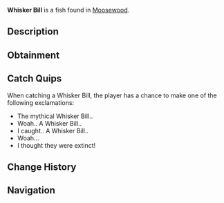 {{FishInfobox
|image          = Whisker Bill.png
|rarity         = Mythical
|sea            = First Sea
|location       = [[Moosewood]]
|sublocation    = 
|sources        = Fishing Rod
|radar_location = 
|prog_speed     = -20
|xp             = 1000
|weather        = 
|time           = 
|season         = 
|bait           = Truffle Worm
|base_weight    = 100
|base_value     = 3100
|weight_range   = 65
|base_chance    = 0.01
|base_resil     = 25
}}
'''Whisker Bill''' is a {{Rarity|Mythical}} fish found in [[Moosewood]].

== Description ==
{{Description|The Whisker Bill is a mythical creature that was a popular staple of Moosewood Island before they were thought to be extinct. Whisker Bills are extremely strong, however are awkward swimmers due to their peculiar archetype.|Bestiary Entry}}

== Obtainment ==
{{Fish Availability|
Moosewood/Seaweed and Mini-Island
|top_rods      = 
Leviathan's Fang Rod\50086.6\442168.65;
Free Spirit Rod\43004.5\374056.03;
Trident Rod\41790.98\363500.8;
Ethereal Prism Rod\38234.17\257009.25;
Seraphic Rod\36751.78\259239.05;
Resourceful Rod\29375.09\235422.7;
Destiny Rod\32729.36\236084.84;
Heaven's Rod\29835.81\234615.52;
No-Life Rod\36560.75\284807.04;
Rod Of The Eternal King\29576.21\248291.75;
Poseidon Rod\30535.6\253809.89;
Rod Of The Exalted One\30237.87\247902.79;
Rod Of The Forgotten Fang\34190.44\253723.8;
Challenger's Rod\33040.97\256847.07;
Rod Of The Depths\30501.81\248240.11;
Zeus Rod\29701.51\236605.56;
Verdant Shear Rod\29076.49\236604.98;
Blazebringer Rod\28270.96\226271.59;
Depthseeker Rod\26882.74\220138.81;
Avalanche Rod\24132.9\196464.74;
Volcanic Rod\23154.74\196660.57;
Steady Rod\9639.92\63022.66
|recommended   = Trident Rod
}}

== Catch Quips ==
When catching a Whisker Bill, the player has a chance to make one of the following exclamations:
* The mythical Whisker Bill..
* Woah.. A Whisker Bill..
* I caught.. A Whisker Bill..
* Woah...
* I thought they were extinct!

== Change History ==
{{Change History|{{subst:Current Version}}}}

== Navigation ==
{{Fish Navbox|Moosewood}}
